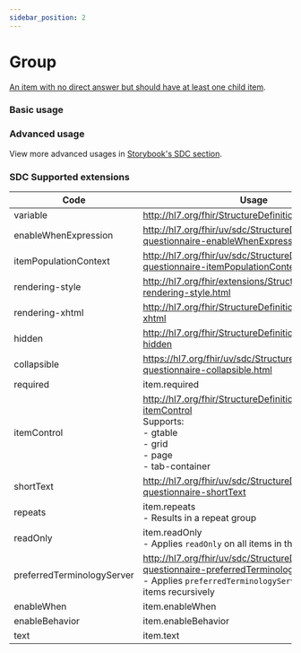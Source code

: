 ```yaml
---
sidebar_position: 2
---
```



# Group

[An item with no direct answer but should have at least one child item](https://www.hl7.org/fhir/r4/codesystem-item-type.html#item-type-group).

### Basic usage

<IframeContainer storyId="itemtype-group--group-basic" initialHeight={300} />

### Advanced usage

View more advanced usages in [Storybook's SDC section](https://smartforms.csiro.au/storybook/?path=/docs/sdc-overview--docs).

### SDC Supported extensions

| Code                       | Usage                                                                                                                                                                 |
| -------------------------- | --------------------------------------------------------------------------------------------------------------------------------------------------------------------- |
| variable                   | http://hl7.org/fhir/StructureDefinition/variable                                                                                                                      |
| enableWhenExpression       | http://hl7.org/fhir/uv/sdc/StructureDefinition/sdc-questionnaire-enableWhenExpression                                                                                 |
| itemPopulationContext      | http://hl7.org/fhir/uv/sdc/StructureDefinition/sdc-questionnaire-itemPopulationContext                                                                                |
| rendering-style            | http://hl7.org/fhir/extensions/StructureDefinition-rendering-style.html                                                                                               |
| rendering-xhtml            | http://hl7.org/fhir/StructureDefinition/rendering-xhtml                                                                                                               |
| hidden                     | http://hl7.org/fhir/StructureDefinition/questionnaire-hidden                                                                                                          |
| collapsible                | https://hl7.org/fhir/uv/sdc/StructureDefinition-sdc-questionnaire-collapsible.html                                                                                    |
| required                   | item.required                                                                                                                                                         |
| itemControl                | http://hl7.org/fhir/StructureDefinition/questionnaire-itemControl<br/>Supports:<br/>- gtable<br/>- grid<br/>- page <br/>- tab-container                               |
| shortText                  | http://hl7.org/fhir/uv/sdc/StructureDefinition/sdc-questionnaire-shortText                                                                                            |
| repeats                    | item.repeats<br/>- Results in a repeat group                                                                                                                          |
| readOnly                   | item.readOnly<br/>- Applies `readOnly` on all items in the group                                                                                                      |
| preferredTerminologyServer | http://hl7.org/fhir/uv/sdc/StructureDefinition/sdc-questionnaire-preferredTerminologyServer<br/>- Applies `preferredTerminologyServer` to all child items recursively |
| enableWhen                 | item.enableWhen                                                                                                                                                       |
| enableBehavior             | item.enableBehavior                                                                                                                                                   |
| text                       | item.text                                                                                                                                                             |
